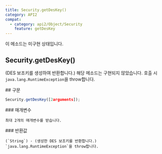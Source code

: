 ```yaml
---
title: Security.getDesKey()
category: API2
compat:
  - category: api2/Object/Security
    feature: getDesKey
---
```


<Section>
  <Noti type={"warning"}>
    이 메소드는 미구현 상태입니다.
  </Noti>

  ## Security.getDesKey()

  (DES 보조키를 생성하여 반환합니다.) 해당 메소드는 구현되지 않았습니다. 호출 시 `java.lang.RuntimeException`을 throw합니다.
</Section>
<Section>
  ## 구문

  ~~~js
  Security.getDesKey([2arguments]);
  ~~~

  <Section>
    ### 매개변수

    최대 2개의 매개변수를 받습니다.
  </Section>
  <Section>
    ### 반환값

    (`String`) - (생성한 DES 보조키를 반환합니다.)
    `java.lang.RuntimeException`을 throw합니다.
  </Section>
</Section>
